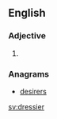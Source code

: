 ==English==

===Adjective===
{{head|en}}

# {{en-comparative of|dressy}}

===Anagrams===
* [[desirers#English|desirers]]

[[sv:dressier]]